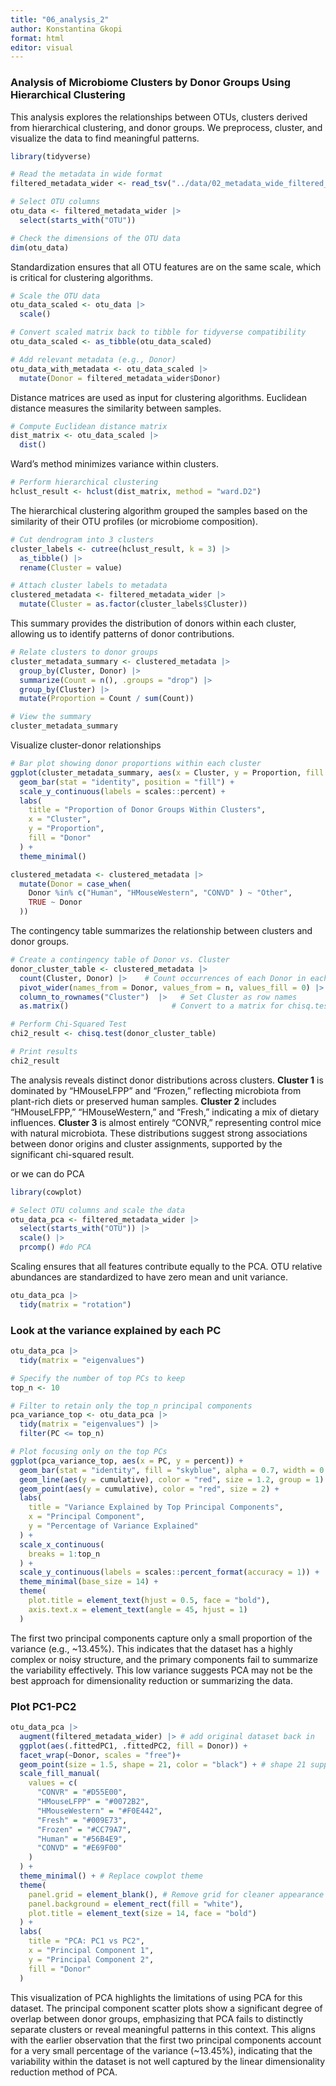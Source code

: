 ```yaml
---
title: "06_analysis_2"
author: Konstantina Gkopi
format: html
editor: visual
---
```


### Analysis of Microbiome Clusters by Donor Groups Using Hierarchical Clustering

This analysis explores the relationships between OTUs, clusters derived from hierarchical clustering, and donor groups. We preprocess, cluster, and visualize the data to find meaningful patterns.

```r
library(tidyverse)

```

```r
# Read the metadata in wide format
filtered_metadata_wider <- read_tsv("../data/02_metadata_wide_filtered_label.tsv")

```

```r
# Select OTU columns
otu_data <- filtered_metadata_wider |>
  select(starts_with("OTU"))

# Check the dimensions of the OTU data
dim(otu_data)

```

Standardization ensures that all OTU features are on the same scale, which is critical for clustering algorithms.

```r
# Scale the OTU data
otu_data_scaled <- otu_data |> 
  scale()

# Convert scaled matrix back to tibble for tidyverse compatibility
otu_data_scaled <- as_tibble(otu_data_scaled)

```

```r
# Add relevant metadata (e.g., Donor)
otu_data_with_metadata <- otu_data_scaled |>
  mutate(Donor = filtered_metadata_wider$Donor)
```

Distance matrices are used as input for clustering algorithms. Euclidean distance measures the similarity between samples.

```r
# Compute Euclidean distance matrix
dist_matrix <- otu_data_scaled |>
  dist()

```

Ward's method minimizes variance within clusters.

```r
# Perform hierarchical clustering
hclust_result <- hclust(dist_matrix, method = "ward.D2")

```

The hierarchical clustering algorithm grouped the samples based on the similarity of their OTU profiles (or microbiome composition).

```r
# Cut dendrogram into 3 clusters
cluster_labels <- cutree(hclust_result, k = 3) |>
  as_tibble() |>
  rename(Cluster = value)

# Attach cluster labels to metadata
clustered_metadata <- filtered_metadata_wider |>
  mutate(Cluster = as.factor(cluster_labels$Cluster))

```

This summary provides the distribution of donors within each cluster, allowing us to identify patterns of donor contributions.

```r
# Relate clusters to donor groups
cluster_metadata_summary <- clustered_metadata |>
  group_by(Cluster, Donor) |>
  summarize(Count = n(), .groups = "drop") |>
  group_by(Cluster) |>
  mutate(Proportion = Count / sum(Count))

# View the summary
cluster_metadata_summary


```

Visualize cluster-donor relationships

```r
# Bar plot showing donor proportions within each cluster
ggplot(cluster_metadata_summary, aes(x = Cluster, y = Proportion, fill = Donor)) +
  geom_bar(stat = "identity", position = "fill") +
  scale_y_continuous(labels = scales::percent) +
  labs(
    title = "Proportion of Donor Groups Within Clusters",
    x = "Cluster",
    y = "Proportion",
    fill = "Donor"
  ) +
  theme_minimal()

```

```r
clustered_metadata <- clustered_metadata |>
  mutate(Donor = case_when(
    Donor %in% c("Human", "HMouseWestern", "CONVD" ) ~ "Other",
    TRUE ~ Donor
  ))

```

The contingency table summarizes the relationship between clusters and donor groups.

```r
# Create a contingency table of Donor vs. Cluster
donor_cluster_table <- clustered_metadata |>
  count(Cluster, Donor) |>    # Count occurrences of each Donor in each Cluster
  pivot_wider(names_from = Donor, values_from = n, values_fill = 0) |> 
  column_to_rownames("Cluster")  |>   # Set Cluster as row names
  as.matrix()                       # Convert to a matrix for chisq.test

# Perform Chi-Squared Test
chi2_result <- chisq.test(donor_cluster_table)

# Print results
chi2_result

```

The analysis reveals distinct donor distributions across clusters. **Cluster 1** is dominated by "HMouseLFPP" and "Frozen," reflecting microbiota from plant-rich diets or preserved human samples. **Cluster 2** includes "HMouseLFPP," "HMouseWestern," and "Fresh," indicating a mix of dietary influences. **Cluster 3** is almost entirely "CONVR," representing control mice with natural microbiota. These distributions suggest strong associations between donor origins and cluster assignments, supported by the significant chi-squared result.

or we can do PCA

```r
library(cowplot)
```

```r
# Select OTU columns and scale the data
otu_data_pca <- filtered_metadata_wider |>
  select(starts_with("OTU")) |>
  scale() |>
  prcomp() #do PCA

```

Scaling ensures that all features contribute equally to the PCA. OTU relative abundances are standardized to have zero mean and unit variance.

```r
otu_data_pca |>
  tidy(matrix = "rotation")
```

### Look at the variance explained by each PC

```r
otu_data_pca |>
  tidy(matrix = "eigenvalues")
```

```r
# Specify the number of top PCs to keep
top_n <- 10

# Filter to retain only the top_n principal components
pca_variance_top <- otu_data_pca |>
  tidy(matrix = "eigenvalues") |> 
  filter(PC <= top_n)

# Plot focusing only on the top PCs
ggplot(pca_variance_top, aes(x = PC, y = percent)) +
  geom_bar(stat = "identity", fill = "skyblue", alpha = 0.7, width = 0.8) +
  geom_line(aes(y = cumulative), color = "red", size = 1.2, group = 1) +
  geom_point(aes(y = cumulative), color = "red", size = 2) +
  labs(
    title = "Variance Explained by Top Principal Components",
    x = "Principal Component",
    y = "Percentage of Variance Explained"
  ) +
  scale_x_continuous(
    breaks = 1:top_n
  ) +
  scale_y_continuous(labels = scales::percent_format(accuracy = 1)) +
  theme_minimal(base_size = 14) +
  theme(
    plot.title = element_text(hjust = 0.5, face = "bold"),
    axis.text.x = element_text(angle = 45, hjust = 1)
  )

```

The first two principal components capture only a small proportion of the variance (e.g., \~13.45%). This indicates that the dataset has a highly complex or noisy structure, and the primary components fail to summarize the variability effectively. This low variance suggests PCA may not be the best approach for dimensionality reduction or summarizing the data.

### Plot PC1-PC2

```r
otu_data_pca |>
  augment(filtered_metadata_wider) |> # add original dataset back in
  ggplot(aes(.fittedPC1, .fittedPC2, fill = Donor)) + 
  facet_wrap(~Donor, scales = "free")+
  geom_point(size = 1.5, shape = 21, color = "black") + # shape 21 supports fill aesthetic
  scale_fill_manual(
    values = c(
      "CONVR" = "#D55E00",
      "HMouseLFPP" = "#0072B2",
      "HMouseWestern" = "#F0E442",
      "Fresh" = "#009E73",
      "Frozen" = "#CC79A7",
      "Human" = "#56B4E9",
      "CONVD" = "#E69F00"
    )
  ) +
  theme_minimal() + # Replace cowplot theme
  theme(
    panel.grid = element_blank(), # Remove grid for cleaner appearance
    panel.background = element_rect(fill = "white"),
    plot.title = element_text(size = 14, face = "bold")
  ) +
  labs(
    title = "PCA: PC1 vs PC2",
    x = "Principal Component 1",
    y = "Principal Component 2",
    fill = "Donor"
  )

```

This visualization of PCA highlights the limitations of using PCA for this dataset. The principal component scatter plots show a significant degree of overlap between donor groups, emphasizing that PCA fails to distinctly separate clusters or reveal meaningful patterns in this context. This aligns with the earlier observation that the first two principal components account for a very small percentage of the variance (\~13.45%), indicating that the variability within the dataset is not well captured by the linear dimensionality reduction method of PCA.
